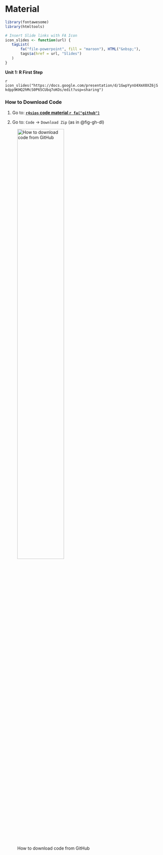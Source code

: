 # Material {.unnumbered}

```r
library(fontawesome)
library(htmltools)
```

```r
# Insert Slide links with FA Icon
icon_slides <- function(url) {
   tagList(
       fa("file-powerpoint", fill = "maroon"), HTML("&nbsp;"),
       tags$a(href = url, "Slides")
   )
}
```



::: {.slide-deck}
**Unit 1: R First Step**

`r icon_slides("https://docs.google.com/presentation/d/1GwpYynU4XmX0XZ6jSkdpp9KHQ2hMcS0P65CUbq7oKOs/edit?usp=sharing")`

:::


### How to Download Code

1. Go to: **[`r4sips` code material `r fa("github")`](https://github.com/Lightbridge-KS/r4sips-material)** 

2. Go to: `Code` -> `Download Zip` (as in @fig-gh-dl)

![How to download code from GitHub](/images/material/github-dl-zip.png){#fig-gh-dl width="60%"}